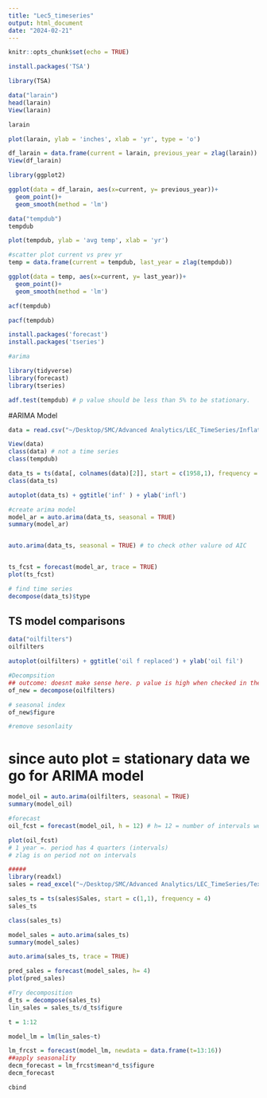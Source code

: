 ```yaml
---
title: "Lec5_timeseries"
output: html_document
date: "2024-02-21"
---
```


```r
knitr::opts_chunk$set(echo = TRUE)
```
```r
install.packages('TSA')
```
 
```r
library(TSA)
```
```r
data("larain")
head(larain)
View(larain)
```

```r
larain
```
```r
plot(larain, ylab = 'inches', xlab = 'yr', type = 'o')
```

```r
df_larain = data.frame(current = larain, previous_year = zlag(larain))
View(df_larain)
```
```r
library(ggplot2)
```
```r
ggplot(data = df_larain, aes(x=current, y= previous_year))+
  geom_point()+
  geom_smooth(method = 'lm')
```

```r
data("tempdub")
tempdub
```
```r
plot(tempdub, ylab = 'avg temp', xlab = 'yr')
```

```r
#scatter plot current vs prev yr
temp = data.frame(current = tempdub, last_year = zlag(tempdub))

ggplot(data = temp, aes(x=current, y= last_year))+
  geom_point()+
  geom_smooth(method = 'lm')
```
```r
acf(tempdub)
```
```r
pacf(tempdub)
```

```r
install.packages('forecast')
install.packages('tseries')
```

```r
#arima

library(tidyverse)
library(forecast)
library(tseries)

adf.test(tempdub) # p value should be less than 5% to be stationary. 
```
#ARIMA Model
```r
data = read.csv("~/Desktop/SMC/Advanced Analytics/LEC_TimeSeries/InflationRate.csv")
```
```r
View(data)
class(data) # not a time series
class(tempdub)
```

```r
data_ts = ts(data[, colnames(data)[2]], start = c(1958,1), frequency = 12)
class(data_ts)
```

```r
autoplot(data_ts) + ggtitle('inf' ) + ylab('infl')
```
```r
#create arima model
model_ar = auto.arima(data_ts, seasonal = TRUE)
summary(model_ar)


auto.arima(data_ts, seasonal = TRUE) # to check other valure od AIC


ts_fcst = forecast(model_ar, trace = TRUE)
plot(ts_fcst)
```
```r
# find time series
decompose(data_ts)$type
```
## TS model comparisons

```r
data("oilfilters")
oilfilters
```

```r
autoplot(oilfilters) + ggtitle('oil f replaced') + ylab('oil fil')
```
```r
#Decompsition
## outcome: doesnt make sense here. p value is high when checked in the model
of_new = decompose(oilfilters)

# seasonal index
of_new$figure

#remove sesonlaity
```
# since auto plot = stationary  data we go for ARIMA model
```r
model_oil = auto.arima(oilfilters, seasonal = TRUE)
summary(model_oil)
```
```r
#forecast
oil_fcst = forecast(model_oil, h = 12) # h= 12 = number of intervals we are forecasting

plot(oil_fcst)
# 1 year =. period has 4 quarters (intervals)
# zlag is on period not on intervals
```
```r
#####
library(readxl)
sales = read_excel("~/Desktop/SMC/Advanced Analytics/LEC_TimeSeries/TextSales.xlsx")
```

```r
sales_ts = ts(sales$Sales, start = c(1,1), frequency = 4)
sales_ts
```
```r
class(sales_ts)
```

```r
model_sales = auto.arima(sales_ts)
summary(model_sales)
```
```r
auto.arima(sales_ts, trace = TRUE)
```
```r
pred_sales = forecast(model_sales, h= 4)
plot(pred_sales)
```

```r
#Try decomposition
d_ts = decompose(sales_ts)
lin_sales = sales_ts/d_ts$figure

t = 1:12

model_lm = lm(lin_sales~t)

lm_frcst = forecast(model_lm, newdata = data.frame(t=13:16))
##apply seasonality
decm_forecast = lm_frcst$mean*d_ts$figure
decm_forecast
```

```r
cbind
```

